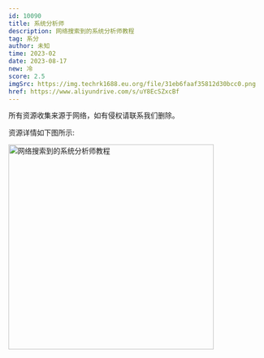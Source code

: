 ```yaml
---
id: 10090
title: 系统分析师
description: 网络搜索到的系统分析师教程
tag: 系分
author: 未知
time: 2023-02
date: 2023-08-17
new: 冷
score: 2.5
imgSrc: https://img.techrk1688.eu.org/file/31eb6faaf35812d30bcc0.png
href: https://www.aliyundrive.com/s/uY8EcSZxcBf
---
```


<Callout type="danger">
  所有资源收集来源于网络，如有侵权请联系我们删除。
</Callout>

资源详情如下图所示:

<Image
  src="https://img.techrk1688.eu.org/file/572202c474922b5a9300a.png"
  height="404"
  width="auto"
  alt="网络搜索到的系统分析师教程"
  priority={true}
/>
